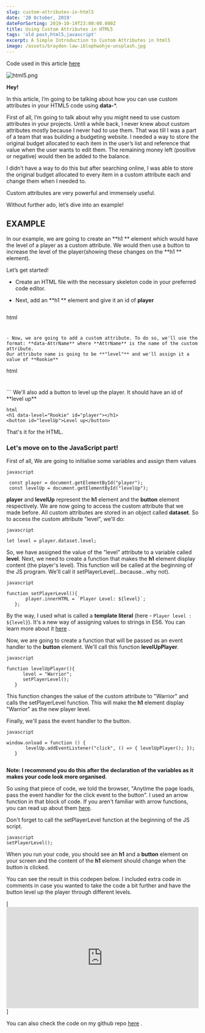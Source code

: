 ```yaml
---
slug: custom-attributes-in-html5
date: '20 October, 2019'
dateForSorting: 2019-10-19T23:00:00.000Z
title: Using Custom Attributes in HTML5
tags: 'old post,html5,javascript'
excerpt: A Simple Introduction to Custom Attributes in html5
image: /assets/brayden-law-iblophwohje-unsplash.jpg
---
```

Code used in this article [here](https://github.com/faruq2/CustomHtmlAttributes) 


![html5.png](https://res.cloudinary.com/dqcsk8rsc/image/upload/q_auto/v1574595229/pankaj-patel_nwzfox.jpg)

**Hey!**

In this article, I’m going to be talking about how you can use custom attributes in your HTML5 code using **data-***.

First of all, I’m going to talk about why you might need to use custom attributes in your projects.  Until a while back, I never knew about custom attributes mostly because I never had to use them. That was till I was a part of a team that was building a budgeting website. I needed a way to store the original budget allocated to each item in the user’s list and reference that value when the user wants to edit them. The remaining money left (positive or negative) would then be added to the balance.

I didn’t have a way to do this but after searching online, I was able to store the original budget allocated to every item in a custom attribute each and change them when I needed to.

Custom attributes are very powerful and immensely useful.

Without further ado, let’s dive into an example!

## EXAMPLE
In our example, we are going to create an **h1 ** element which would have the level of a player as a custom attribute. We would then use a button to increase the level of the player(showing these changes on the **h1 ** element).

Let’s get started!



- Create an HTML file with the necessary skeleton code in your preferred code editor.
- Next, add an **h1 ** element and give it an id of **player**

   ```html
    <h1 id="player"></h1>
   ``` 
- Now, we are going to add a custom attribute. To do so, we'll use the 
 format: **data-AttrName** where **AttrName** is the name of the custom 
 attribute.
Our attribute name is going to be **"level"** and we'll assign it a value of **Rookie**
 ```html
 <h1 data-level="Rookie" id="player"></h1>
 ``` 
We'll also add a button to level up the player. It should have an id of **level up**

  ```html
 <h1 data-level="Rookie" id="player"></h1>
 <button id="levelUp">Level up</button>
  ```
That's it for the HTML.

### Let's move on to the JavaScript part!

    
First of all, 
    We are going to initialise some variables and assign them values

   ```javascript

    const player = document.getElementById("player");
    const levelUp = document.getElementById("levelUp");

  ``` 
**player** and **levelUp** represent the **h1** element and the **button** element respectively.
We are now going to access the custom attribute that we made before. All custom attributes are stored in an object called **dataset**. So to access the custom attribute "level", we'll do:

   ```javascript

   let level = player.dataset.level;

   ``` 
So, we have assigned the value of the "level" attribute to a variable called **level**.
Next, we need to create a function that makes the **h1** element display content (the player's level). This function will be called at the beginning of the JS program. We'll call it setPlayerLevel(...because...why not). 

 ```javascript

function setPlayerLevel(){
        player.innerHTML = `Player Level: ${level}`;
    };
 ``` 
By the way, I used what is called a **template literal** (here - `Player level : ${level}`). It's a new way of assigning values to strings in ES6. You can learn more about it  [here](https://codeburst.io/javascript-what-are-template-literals-5d08a50ef2e3) .

 Now, we are going to create a function that will be passed as an event 
 handler to the **button** element.
 We'll call this function **levelUpPlayer**.

  ```javascript

  function levelUpPlayer(){
        level = "Warrior";
        setPlayerLevel();
     }
  ``` 
This function changes the value of the custom attribute to "Warrior" and calls the setPlayerLevel function. This will make the **h1** element display "Warrior" as the new player level.

 Finally, we'll pass the event handler to the button.

 ```javascript

 window.onload = function () {
        levelUp.addEventListener("click", () => { levelUpPlayer(); });
    }
    
 ``` 
  
 **Note: I recommend you do this after the declaration of the variables as it 
 makes your code look more organised**.

 So using that piece of code, we told the browser, "Anytime the page loads, pass the event handler for the click event to the button". I used an arrow function in that block of code. If you aren't familiar with arrow functions, you can read up about them  [here](https://www.w3schools.com/js/js_arrow_function.asp).

Don't forget to call the setPlayerLevel function at the beginning of the JS script.

```javascript
setPlayerLevel();

``` 


When you run your code, you should see an **h1** and a **button** element on your screen and the content of the **h1** element should change when the button is clicked.


You can see the result in this codepen below. I included extra code in comments in case you wanted to take the code a bit further and have the button level up the player through different levels.

[<iframe height="265" style="width: 100%;" scrolling="no" title="WNNoYEL" src="https://codepen.io/Gbolahan1/embed/WNNoYEL?height=265&theme-id=0&default-tab=js,result" frameborder="no" allowtransparency="true" allowfullscreen="true">
  See the Pen <a href='https://codepen.io/Gbolahan1/pen/WNNoYEL'>WNNoYEL</a> by Yusuff Faruq 
  (<a href='https://codepen.io/Gbolahan1'>@Gbolahan1</a>) on <a href='https://codepen.io'>CodePen</a>.
</iframe>]

You can also check the code on my github repo  [here](https://github.com/faruq2/CustomHtmlAttributes) .











